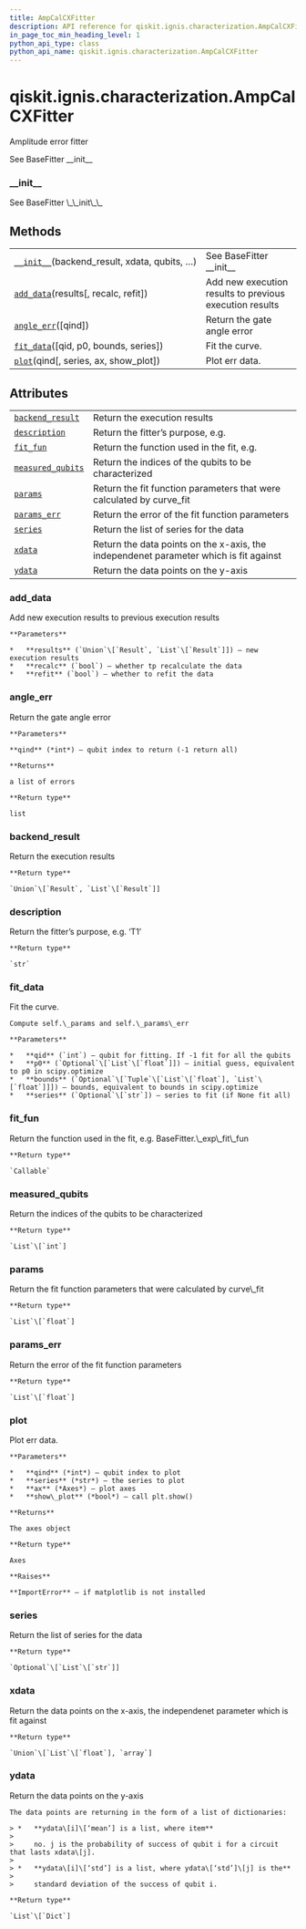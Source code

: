 ```yaml
---
title: AmpCalCXFitter
description: API reference for qiskit.ignis.characterization.AmpCalCXFitter
in_page_toc_min_heading_level: 1
python_api_type: class
python_api_name: qiskit.ignis.characterization.AmpCalCXFitter
---
```


<span id="qiskit-ignis-characterization-ampcalcxfitter" />

# qiskit.ignis.characterization.AmpCalCXFitter

<Class id="qiskit.ignis.characterization.AmpCalCXFitter" isDedicatedPage={true} github="https://github.com/qiskit-community/qiskit-ignis/tree/stable/0.5/qiskit/ignis/characterization/gates/fitters.py" signature="AmpCalCXFitter(backend_result, xdata, qubits, fit_p0, fit_bounds)">
  Amplitude error fitter

  See BaseFitter \_\_init\_\_

  ### \_\_init\_\_

  <Function id="qiskit.ignis.characterization.AmpCalCXFitter.__init__" signature="__init__(backend_result, xdata, qubits, fit_p0, fit_bounds)">
    See BaseFitter \_\_init\_\_
  </Function>

  ## Methods

  |                                                                                                                                                                 |                                                         |
  | --------------------------------------------------------------------------------------------------------------------------------------------------------------- | ------------------------------------------------------- |
  | [`__init__`](#qiskit.ignis.characterization.AmpCalCXFitter.__init__ "qiskit.ignis.characterization.AmpCalCXFitter.__init__")(backend\_result, xdata, qubits, …) | See BaseFitter \_\_init\_\_                             |
  | [`add_data`](#qiskit.ignis.characterization.AmpCalCXFitter.add_data "qiskit.ignis.characterization.AmpCalCXFitter.add_data")(results\[, recalc, refit])         | Add new execution results to previous execution results |
  | [`angle_err`](#qiskit.ignis.characterization.AmpCalCXFitter.angle_err "qiskit.ignis.characterization.AmpCalCXFitter.angle_err")(\[qind])                        | Return the gate angle error                             |
  | [`fit_data`](#qiskit.ignis.characterization.AmpCalCXFitter.fit_data "qiskit.ignis.characterization.AmpCalCXFitter.fit_data")(\[qid, p0, bounds, series])        | Fit the curve.                                          |
  | [`plot`](#qiskit.ignis.characterization.AmpCalCXFitter.plot "qiskit.ignis.characterization.AmpCalCXFitter.plot")(qind\[, series, ax, show\_plot])               | Plot err data.                                          |

  ## Attributes

  |                                                                                                                                                   |                                                                                       |
  | ------------------------------------------------------------------------------------------------------------------------------------------------- | ------------------------------------------------------------------------------------- |
  | [`backend_result`](#qiskit.ignis.characterization.AmpCalCXFitter.backend_result "qiskit.ignis.characterization.AmpCalCXFitter.backend_result")    | Return the execution results                                                          |
  | [`description`](#qiskit.ignis.characterization.AmpCalCXFitter.description "qiskit.ignis.characterization.AmpCalCXFitter.description")             | Return the fitter’s purpose, e.g.                                                     |
  | [`fit_fun`](#qiskit.ignis.characterization.AmpCalCXFitter.fit_fun "qiskit.ignis.characterization.AmpCalCXFitter.fit_fun")                         | Return the function used in the fit, e.g.                                             |
  | [`measured_qubits`](#qiskit.ignis.characterization.AmpCalCXFitter.measured_qubits "qiskit.ignis.characterization.AmpCalCXFitter.measured_qubits") | Return the indices of the qubits to be characterized                                  |
  | [`params`](#qiskit.ignis.characterization.AmpCalCXFitter.params "qiskit.ignis.characterization.AmpCalCXFitter.params")                            | Return the fit function parameters that were calculated by curve\_fit                 |
  | [`params_err`](#qiskit.ignis.characterization.AmpCalCXFitter.params_err "qiskit.ignis.characterization.AmpCalCXFitter.params_err")                | Return the error of the fit function parameters                                       |
  | [`series`](#qiskit.ignis.characterization.AmpCalCXFitter.series "qiskit.ignis.characterization.AmpCalCXFitter.series")                            | Return the list of series for the data                                                |
  | [`xdata`](#qiskit.ignis.characterization.AmpCalCXFitter.xdata "qiskit.ignis.characterization.AmpCalCXFitter.xdata")                               | Return the data points on the x-axis, the independenet parameter which is fit against |
  | [`ydata`](#qiskit.ignis.characterization.AmpCalCXFitter.ydata "qiskit.ignis.characterization.AmpCalCXFitter.ydata")                               | Return the data points on the y-axis                                                  |

  ### add\_data

  <Function id="qiskit.ignis.characterization.AmpCalCXFitter.add_data" signature="add_data(results, recalc=True, refit=True)">
    Add new execution results to previous execution results

    **Parameters**

    *   **results** (`Union`\[`Result`, `List`\[`Result`]]) – new execution results
    *   **recalc** (`bool`) – whether tp recalculate the data
    *   **refit** (`bool`) – whether to refit the data
  </Function>

  ### angle\_err

  <Function id="qiskit.ignis.characterization.AmpCalCXFitter.angle_err" signature="angle_err(qind=- 1)">
    Return the gate angle error

    **Parameters**

    **qind** (*int*) – qubit index to return (-1 return all)

    **Returns**

    a list of errors

    **Return type**

    list
  </Function>

  ### backend\_result

  <Function id="qiskit.ignis.characterization.AmpCalCXFitter.backend_result" signature="property backend_result">
    Return the execution results

    **Return type**

    `Union`\[`Result`, `List`\[`Result`]]
  </Function>

  ### description

  <Function id="qiskit.ignis.characterization.AmpCalCXFitter.description" signature="property description">
    Return the fitter’s purpose, e.g. ‘T1’

    **Return type**

    `str`
  </Function>

  ### fit\_data

  <Function id="qiskit.ignis.characterization.AmpCalCXFitter.fit_data" signature="fit_data(qid=- 1, p0=None, bounds=None, series=None)">
    Fit the curve.

    Compute self.\_params and self.\_params\_err

    **Parameters**

    *   **qid** (`int`) – qubit for fitting. If -1 fit for all the qubits
    *   **p0** (`Optional`\[`List`\[`float`]]) – initial guess, equivalent to p0 in scipy.optimize
    *   **bounds** (`Optional`\[`Tuple`\[`List`\[`float`], `List`\[`float`]]]) – bounds, equivalent to bounds in scipy.optimize
    *   **series** (`Optional`\[`str`]) – series to fit (if None fit all)
  </Function>

  ### fit\_fun

  <Function id="qiskit.ignis.characterization.AmpCalCXFitter.fit_fun" signature="property fit_fun">
    Return the function used in the fit, e.g. BaseFitter.\_exp\_fit\_fun

    **Return type**

    `Callable`
  </Function>

  ### measured\_qubits

  <Function id="qiskit.ignis.characterization.AmpCalCXFitter.measured_qubits" signature="property measured_qubits">
    Return the indices of the qubits to be characterized

    **Return type**

    `List`\[`int`]
  </Function>

  ### params

  <Function id="qiskit.ignis.characterization.AmpCalCXFitter.params" signature="property params">
    Return the fit function parameters that were calculated by curve\_fit

    **Return type**

    `List`\[`float`]
  </Function>

  ### params\_err

  <Function id="qiskit.ignis.characterization.AmpCalCXFitter.params_err" signature="property params_err">
    Return the error of the fit function parameters

    **Return type**

    `List`\[`float`]
  </Function>

  ### plot

  <Function id="qiskit.ignis.characterization.AmpCalCXFitter.plot" signature="plot(qind, series='0', ax=None, show_plot=False)">
    Plot err data.

    **Parameters**

    *   **qind** (*int*) – qubit index to plot
    *   **series** (*str*) – the series to plot
    *   **ax** (*Axes*) – plot axes
    *   **show\_plot** (*bool*) – call plt.show()

    **Returns**

    The axes object

    **Return type**

    Axes

    **Raises**

    **ImportError** – if matplotlib is not installed
  </Function>

  ### series

  <Function id="qiskit.ignis.characterization.AmpCalCXFitter.series" signature="property series">
    Return the list of series for the data

    **Return type**

    `Optional`\[`List`\[`str`]]
  </Function>

  ### xdata

  <Function id="qiskit.ignis.characterization.AmpCalCXFitter.xdata" signature="property xdata">
    Return the data points on the x-axis, the independenet parameter which is fit against

    **Return type**

    `Union`\[`List`\[`float`], `array`]
  </Function>

  ### ydata

  <Function id="qiskit.ignis.characterization.AmpCalCXFitter.ydata" signature="property ydata">
    Return the data points on the y-axis

    The data points are returning in the form of a list of dictionaries:

    > *   **ydata\[i]\[‘mean’] is a list, where item**
    >
    >     no. j is the probability of success of qubit i for a circuit that lasts xdata\[j].
    >
    > *   **ydata\[i]\[‘std’] is a list, where ydata\[‘std’]\[j] is the**
    >
    >     standard deviation of the success of qubit i.

    **Return type**

    `List`\[`Dict`]
  </Function>
</Class>

